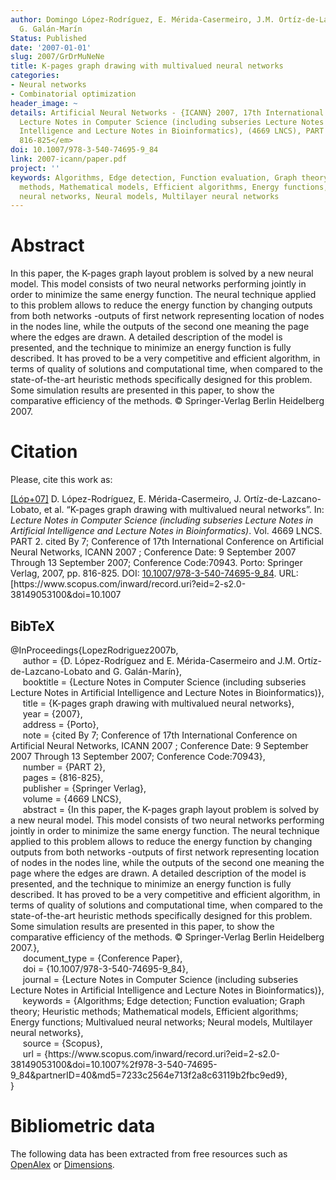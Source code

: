 ```yaml
---
author: Domingo López-Rodríguez, E. Mérida-Casermeiro, J.M. Ortíz-de-Lazcano-Lobato,
  G. Galán-Marín
Status: Published
date: '2007-01-01'
slug: 2007/GrDrMuNeNe
title: K-pages graph drawing with multivalued neural networks
categories:
- Neural networks
- Combinatorial optimization
header_image: ~
details: Artificial Neural Networks - {ICANN} 2007, 17th International Conference,
  Lecture Notes in Computer Science (including subseries Lecture Notes in Artificial
  Intelligence and Lecture Notes in Bioinformatics), (4669 LNCS), PART 2, <em>pp.
  816-825</em>
doi: 10.1007/978-3-540-74695-9_84
link: 2007-icann/paper.pdf
project: ''
keywords: Algorithms, Edge detection, Function evaluation, Graph theory, Heuristic
  methods, Mathematical models, Efficient algorithms, Energy functions, Multivalued
  neural networks, Neural models, Multilayer neural networks
---
```



# Abstract


In this paper, the K-pages graph layout problem is solved by a new neural model. This model consists of two neural networks performing jointly in order to minimize the same energy function. The neural technique applied to this problem allows to reduce the energy function by changing outputs from both networks -outputs of first network representing location of nodes in the nodes line, while the outputs of the second one meaning the page where the edges are drawn. A detailed description of the model is presented, and the technique to minimize an energy function is fully described. It has proved to be a very competitive and efficient algorithm, in terms of quality of solutions and computational time, when compared to the state-of-the-art heuristic methods specifically designed for this problem. Some simulation results are presented in this paper, to show the comparative efficiency of the methods. © Springer-Verlag Berlin Heidelberg 2007.












# Citation
Please, cite this work as:


<a name=bib-LopezRodriguez2007b></a>[[Lóp+07]](#cite-LopezRodriguez2007b) D. López-Rodríguez, E. Mérida-Casermeiro, J. Ortíz-de-Lazcano-Lobato, et al. “K-pages graph drawing with multivalued neural networks”. In: _Lecture Notes in Computer Science (including subseries Lecture Notes in Artificial Intelligence and Lecture Notes in Bioinformatics)_. Vol. 4669 LNCS. PART 2. cited By 7; Conference of 17th International Conference on Artificial Neural Networks, ICANN 2007 ; Conference Date: 9 September 2007 Through 13 September 2007; Conference Code:70943. Porto: Springer Verlag, 2007, pp. 816-825. DOI: [10.1007/978-3-540-74695-9_84](https://doi.org/10.1007%2F978-3-540-74695-9_84). URL: [https://www.scopus.com/inward/record.uri?eid=2-s2.0-38149053100&doi=10.1007

::: {.callout-note appearance="minimal" collapse=true}

## BibTeX

@InProceedings{LopezRodriguez2007b,<br>&nbsp;&nbsp;&nbsp;&nbsp;  author = {D. López-Rodríguez and E. Mérida-Casermeiro and J.M. Ortíz-de-Lazcano-Lobato and G. Galán-Marín},<br>&nbsp;&nbsp;&nbsp;&nbsp;  booktitle = {Lecture Notes in Computer Science (including subseries Lecture Notes in Artificial Intelligence and Lecture Notes in Bioinformatics)},<br>&nbsp;&nbsp;&nbsp;&nbsp;  title = {K-pages graph drawing with multivalued neural networks},<br>&nbsp;&nbsp;&nbsp;&nbsp;  year = {2007},<br>&nbsp;&nbsp;&nbsp;&nbsp;  address = {Porto},<br>&nbsp;&nbsp;&nbsp;&nbsp;  note = {cited By 7; Conference of 17th International Conference on Artificial Neural Networks, ICANN 2007 ; Conference Date: 9 September 2007 Through 13 September 2007; Conference Code:70943},<br>&nbsp;&nbsp;&nbsp;&nbsp;  number = {PART 2},<br>&nbsp;&nbsp;&nbsp;&nbsp;  pages = {816-825},<br>&nbsp;&nbsp;&nbsp;&nbsp;  publisher = {Springer Verlag},<br>&nbsp;&nbsp;&nbsp;&nbsp;  volume = {4669 LNCS},<br>&nbsp;&nbsp;&nbsp;&nbsp;  abstract = {In this paper, the K-pages graph layout problem is solved by a new neural model. This model consists of two neural networks performing jointly in order to minimize the same energy function. The neural technique applied to this problem allows to reduce the energy function by changing outputs from both networks -outputs of first network representing location of nodes in the nodes line, while the outputs of the second one meaning the page where the edges are drawn. A detailed description of the model is presented, and the technique to minimize an energy function is fully described. It has proved to be a very competitive and efficient algorithm, in terms of quality of solutions and computational time, when compared to the state-of-the-art heuristic methods specifically designed for this problem. Some simulation results are presented in this paper, to show the comparative efficiency of the methods. © Springer-Verlag Berlin Heidelberg 2007.},<br>&nbsp;&nbsp;&nbsp;&nbsp;  document_type = {Conference Paper},<br>&nbsp;&nbsp;&nbsp;&nbsp;  doi = {10.1007/978-3-540-74695-9_84},<br>&nbsp;&nbsp;&nbsp;&nbsp;  journal = {Lecture Notes in Computer Science (including subseries Lecture Notes in Artificial Intelligence and Lecture Notes in Bioinformatics)},<br>&nbsp;&nbsp;&nbsp;&nbsp;  keywords = {Algorithms; Edge detection; Function evaluation; Graph theory; Heuristic methods; Mathematical models, Efficient algorithms; Energy functions; Multivalued neural networks; Neural models, Multilayer neural networks},<br>&nbsp;&nbsp;&nbsp;&nbsp;  source = {Scopus},<br>&nbsp;&nbsp;&nbsp;&nbsp;  url = {https://www.scopus.com/inward/record.uri?eid=2-s2.0-38149053100&doi=10.1007%2f978-3-540-74695-9_84&partnerID=40&md5=7233c2564e713f2a8c63119b2fbc9ed9},<br>}

:::



# Bibliometric data


The following data has been extracted from free resources such as [OpenAlex](https://openalex.org/) or [Dimensions](https://app.dimensions.ai/).

<div style="display: flex; justify-content: center; align-items: center; height: 100%;">
<span class="__dimensions_badge_embed__" data-doi="10.1007/978-3-540-74695-9_84" data-legend="always"></span></div><script async src="https://badge.dimensions.ai/badge.js" charset="utf-8"></script>

<div style="display: flex; justify-content: center; align-items: center; height: 100%;">
<a href="https://plu.mx/plum/a/?doi=10.1007/978-3-540-74695-9_84" class="plumx-details" data-site="plum" data-hide-when-empty="true">K-pages graph drawing with multivalued neural networks</a></div>


## Cites

The following graph plots the number of cites received by this work from its publication, on a yearly basis.

```r
#| echo: false
#| results: asis
#| warning: false
#| message: false
source(here::here('scripts', 'manage_publications.R'))
df <- readRDS('citation_history.rds')
plot_citation_history(df)
```



## Papers citing this work

The following is a non-exhaustive list of papers that cite this work:


<a name=bib-Herr_n_2020></a>[[1]](#cite-Herr_n_2020) A. Herrán, J. M. Colmenar, and A. Duarte. “An efficient metaheuristic for the <mml:math xmlns:mml="http://www.w3.org/1998/Math/MathML" display="inline" id="d1e6879" altimg="si262.svg"><mml:mi>K</mml:mi></mml:math>-page crossing number minimization problem”. In: _Knowledge-Based Systems_ 207 (Nov. 2020), p. 106352. ISSN: 0950-7051. DOI: [10.1016/j.knosys.2020.106352](https://doi.org/10.1016%2Fj.knosys.2020.106352). URL: [http://dx.doi.org/10.1016/j.knosys.2020.106352](http://dx.doi.org/10.1016/j.knosys.2020.106352).

<a name=bib-Klawitter_2018></a>[[2]](#cite-Klawitter_2018) J. Klawitter, T. Mchedlidze, and M. Nöllenburg. “Experimental Evaluation of Book Drawing Algorithms”. In: _Graph Drawing and Network Visualization_. Springer International Publishing, 2018, p. 224–238. ISBN: 9783319739151. DOI: [10.1007/978-3-319-73915-1_19](https://doi.org/10.1007%2F978-3-319-73915-1_19). URL: [http://dx.doi.org/10.1007/978-3-319-73915-1_19](http://dx.doi.org/10.1007/978-3-319-73915-1_19).

<a name=bib-L_pez_Rodr_guez_2009></a>[[3]](#cite-L_pez_Rodr_guez_2009) D. López-Rodríguez and E. Mérida-Casermeiro. “Shortest Common Superstring Problem with Discrete Neural Networks”. In: _Adaptive and Natural Computing Algorithms_. Springer Berlin Heidelberg, 2009, p. 62–71. ISBN: 9783642049217. DOI: [10.1007/978-3-642-04921-7_7](https://doi.org/10.1007%2F978-3-642-04921-7_7). URL: [http://dx.doi.org/10.1007/978-3-642-04921-7_7](http://dx.doi.org/10.1007/978-3-642-04921-7_7).

<a name=bib-Luque_2008></a>[[4]](#cite-Luque_2008) R. Luque, D. López-Rodríguez, E. Mérida-Casermeiro, et al. “Video Object Segmentation with Multivalued Neural Networks”. In: _2008 Eighth International Conference on Hybrid Intelligent Systems_. IEEE, Sep. 2008, p. 613–618. DOI: [10.1109/his.2008.130](https://doi.org/10.1109%2Fhis.2008.130). URL: [http://dx.doi.org/10.1109/his.2008.130](http://dx.doi.org/10.1109/his.2008.130).

<a name=bib-M_rida_Casermeiro_2008></a>[[5]](#cite-M_rida_Casermeiro_2008) E. Mérida-Casermeiro and D. López-Rodríguez. “Drawing Graphs in Parallel Lines with Artificial Neural Networks”. In: _2008 Eighth International Conference on Hybrid Intelligent Systems_. IEEE, Sep. 2008, p. 667–671. DOI: [10.1109/his.2008.89](https://doi.org/10.1109%2Fhis.2008.89). URL: [http://dx.doi.org/10.1109/his.2008.89](http://dx.doi.org/10.1109/his.2008.89).

<a name=bib-Nielsen_2021></a>[[6]](#cite-Nielsen_2021) S. S. Nielsen, M. Ostaszewski, F. McGee, et al. “Machine Learning to Support the Presentation of Complex Pathway Graphs”. In: _IEEE/ACM Transactions on Computational Biology and Bioinformatics_ 18.3 (May. 2021), p. 1130–1141. ISSN: 2374-0043. DOI: [10.1109/tcbb.2019.2938501](https://doi.org/10.1109%2Ftcbb.2019.2938501). URL: [http://dx.doi.org/10.1109/tcbb.2019.2938501](http://dx.doi.org/10.1109/tcbb.2019.2938501).

<a name=bib-Satsangi_2013></a>[[7]](#cite-Satsangi_2013) D. Satsangi, K. Srivastava, and G. Srivastava. “$$K$$ -page crossing number minimization problem: An evaluation of heuristics and its solution using GESAKP”. In: _Memetic Computing_ 5.4 (May. 2013), p. 255–274. ISSN: 1865-9292. DOI: [10.1007/s12293-013-0115-5](https://doi.org/10.1007%2Fs12293-013-0115-5). URL: [http://dx.doi.org/10.1007/s12293-013-0115-5](http://dx.doi.org/10.1007/s12293-013-0115-5).


